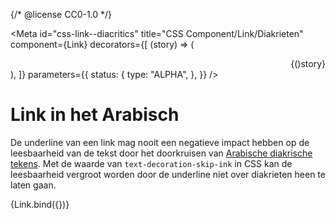 {/* @license CC0-1.0 */}


<Meta
  id="css-link--diacritics"
  title="CSS Component/Link/Diakrieten"
  component={Link}
  decorators={[
    (story) => (
      <div dir="rtl" lang="ar">
        {story()}
      </div>
    ),
  ]}
  parameters={{
    status: {
      type: "ALPHA",
    },
  }}
/>

# Link in het Arabisch

De underline van een link mag nooit een negatieve impact hebben op de leesbaarheid van de tekst door het doorkruisen van [Arabische diakrische tekens](https://en.wikipedia.org/wiki/Arabic_diacritics). Met de waarde van `text-decoration-skip-ink` in CSS kan de leesbaarheid vergroot worden door de underline niet over diakrieten heen te laten gaan.

<Canvas>
  <Story
    name="Diakrieten"
    args={{
      href: "mailto:info@example.com",
      textContent: "تواصل معنا من خلال البريد الإلكتروني",
      mail: true,
    }}
  >
    {Link.bind({})}
  </Story>
</Canvas>
